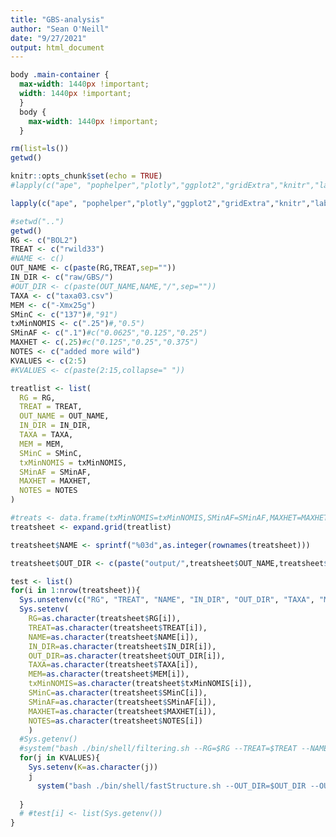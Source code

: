 ```yaml
---
title: "GBS-analysis"
author: "Sean O'Neill"
date: "9/27/2021"
output: html_document
---
```

```css
body .main-container {
  max-width: 1440px !important;
  width: 1440px !important;
  }
  body {
    max-width: 1440px !important;
  }
```

```r
rm(list=ls())
getwd()
```

```r
knitr::opts_chunk$set(echo = TRUE)
#lapply(c("ape", "pophelper","plotly","ggplot2","gridExtra","knitr","label.switching","permute","rTASSEL","tidyr","remotes","dplyr","shiny"), install.packages, character.only = TRUE)

lapply(c("ape", "pophelper","plotly","ggplot2","gridExtra","knitr","label.switching","permute","tidyr","remotes","dplyr","shiny"), library, character.only = TRUE)
```

```r
#setwd("..")
getwd()
RG <- c("BOL2")
TREAT <- c("rwild33")
#NAME <- c()
OUT_NAME <- c(paste(RG,TREAT,sep=""))
IN_DIR <- c("raw/GBS/")
#OUT_DIR <- c(paste(OUT_NAME,NAME,"/",sep=""))
TAXA <- c("taxa03.csv")
MEM <- c("-Xmx25g")
SMinC <- c("137")#,"91")
txMinNOMIS <- c(".25")#,"0.5")
SMinAF <- c(".1")#c("0.0625","0.125","0.25")
MAXHET <- c(.25)#c("0.125","0.25","0.375")
NOTES <- c("added more wild")
KVALUES <- c(2:5)
#KVALUES <- c(paste(2:15,collapse=" "))

treatlist <- list(
  RG = RG,
  TREAT = TREAT,
  OUT_NAME = OUT_NAME,
  IN_DIR = IN_DIR,
  TAXA = TAXA,
  MEM = MEM,
  SMinC = SMinC,
  txMinNOMIS = txMinNOMIS,
  SMinAF = SMinAF,
  MAXHET = MAXHET,
  NOTES = NOTES
)

#treats <- data.frame(txMinNOMIS=txMinNOMIS,SMinAF=SMinAF,MAXHET=MAXHET)
treatsheet <- expand.grid(treatlist)

treatsheet$NAME <- sprintf("%03d",as.integer(rownames(treatsheet)))

treatsheet$OUT_DIR <- c(paste("output/",treatsheet$OUT_NAME,treatsheet$NAME,"/",sep=""))

test <- list()
for(i in 1:nrow(treatsheet)){
  Sys.unsetenv(c("RG", "TREAT", "NAME", "IN_DIR", "OUT_DIR", "TAXA", "MEM", "txMinNOMIS", "SMinC", "SMinAF", "MAXHET", "NOTES"))
  Sys.setenv(
    RG=as.character(treatsheet$RG[i]), 
    TREAT=as.character(treatsheet$TREAT[i]), 
    NAME=as.character(treatsheet$NAME[i]), 
    IN_DIR=as.character(treatsheet$IN_DIR[i]), 
    OUT_DIR=as.character(treatsheet$OUT_DIR[i]), 
    TAXA=as.character(treatsheet$TAXA[i]), 
    MEM=as.character(treatsheet$MEM[i]), 
    txMinNOMIS=as.character(treatsheet$txMinNOMIS[i]), 
    SMinC=as.character(treatsheet$SMinC[i]), 
    SMinAF=as.character(treatsheet$SMinAF[i]), 
    MAXHET=as.character(treatsheet$MAXHET[i]), 
    NOTES=as.character(treatsheet$NOTES[i])
    )
  #Sys.getenv()
  #system("bash ./bin/shell/filtering.sh --RG=$RG --TREAT=$TREAT --NAME=$NAME --OUT_NAME=$OUT_NAME --IN_DIR=$IN_DIR --OUT_DIR=$OUT_DIR --TAXA=$TAXA --MEM=$MEM --SMinC=$SMinC --txMinNOMIS=$txMinNOMIS --SMinAF=$SMinAF --MAXHET=$MAXHET --NOTES=$NOTES")
  for(j in KVALUES){
  	Sys.setenv(K=as.character(j))
  	j
	  system("bash ./bin/shell/fastStructure.sh --OUT_DIR=$OUT_DIR --OUT_NAME=$RG$TREAT --KVALUES=$K")
		
  }
  # #test[i] <- list(Sys.getenv())
}
```